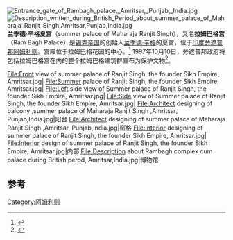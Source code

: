 [[File:Entrance_gate_of_Rambagh_palace,_Amritsar,_Punjab,_India.jpg|thumb]]
[[File:Description_written_during_British_Period_about_summer_palace_of_Maharaja_Ranjit_Singh,Amritsar,Punjab,India.jpg|thumb]]
{{Infobox building
| name = Ram Bagh Mahal
| image = Front view of summer palace of Ranjit Singh, the founder Sikh Empire, Amritsar.jpg
| coordinates = {{coord|31.3818|74.5245|region:IN-RJ|display=inline}}
| location_town =[[旁遮普邦|旁遮普邦]][[阿姆利则|阿姆利则]]
| location_country = [[印度|印度]]
| client =
| completion_date = 1819
| cost = Rs 125000
| structural_system =红石
| style = 锡克建筑
}}
'''兰季德·辛格夏宫'''（summer palace of Maharaja Ranjit Singh），又名'''拉姆巴格宫'''（Ram Bagh Palace）是[[锡克帝国|锡克帝国]]的创始人[[兰季德·辛格|兰季德·辛格]]的夏宫，位于[[印度|印度]][[旁遮普邦|旁遮普邦]][[阿姆利则|阿姆利则]]。宫殿位于拉姆巴格花园的中心。<ref>{{Cite web |url=http://wikimapia.org/1477790/Maharaja-Ranjit-Singh-Garden-Ram-Bagh |title=存档副本 |accessdate=2020-11-15 |archive-date=2020-11-15 |archive-url=https://web.archive.org/web/20201115153336/http://wikimapia.org/1477790/Maharaja-Ranjit-Singh-Garden-Ram-Bagh |dead-url=no }}</ref> 1997年10月10日，旁遮普邦政府将包括拉姆巴格宫在内的整个拉姆巴格建筑群宣布为保护文物<ref name=Trib>{{cite news | url=http://www.tribuneindia.com/2007/20070812/spectrum/main1.htm | title=Clubs battle spades / Reviving Ram Bagh | newspaper=The Tribune | location=India | date=12 August 2007 | accessdate=20 March 2018 | archive-date=2020-11-22 | archive-url=https://web.archive.org/web/20201122072759/https://www.tribuneindia.com/2007/20070812/spectrum/main1.htm | dead-url=no }}</ref>。

<gallery mode="packed" heights="150px">
File:Front view of summer palace of Ranjit Singh, the founder Sikh Empire, Amritsar.jpg|
File:Summer palace of Ranjit Singh, the founder Sikh Empire, Amritsar.jpg|
File:Left side view of Summer palace of Ranjit Singh, the founder Sikh Empire, Amritsar.jpg|
File:Side view of Summer palace of Ranjit Singh, the founder Sikh Empire, Amritsar.jpg|
File:Architect designing of balcony ,summer palace of Maharaja Ranjit Singh ,Amritsar, Punjab,India.jpg|阳台
File:Architect designing of summer palace of Maharaja Ranjit Singh ,Amritsar, Punjab,India.jpg|窗格
File:Interior designing of summer palace of Ranjit Singh, the founder Sikh Empire, Amritsar.jpg|
File:Interior design of summer palace of Ranjit Singh, the founder Sikh Empire, Amritsar.jpg|内部
File:Description about Rambagh complex cum palace during British perod, Amritsar,India.jpg|博物馆
</gallery>

==参考==
{{Reflist}}
[[Category:阿姆利则|Category:阿姆利则]]